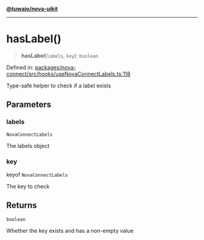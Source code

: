 [**@tuwaio/nova-uikit**](../../../../README.md)

***

# hasLabel()

> **hasLabel**(`labels`, `key`): `boolean`

Defined in: [packages/nova-connect/src/hooks/useNovaConnectLabels.ts:118](https://github.com/TuwaIO/nova-uikit/blob/f8fbd4bb56f345752167ec5638defb147ac53936/packages/nova-connect/src/hooks/useNovaConnectLabels.ts#L118)

Type-safe helper to check if a label exists

## Parameters

### labels

`NovaConnectLabels`

The labels object

### key

keyof `NovaConnectLabels`

The key to check

## Returns

`boolean`

Whether the key exists and has a non-empty value
